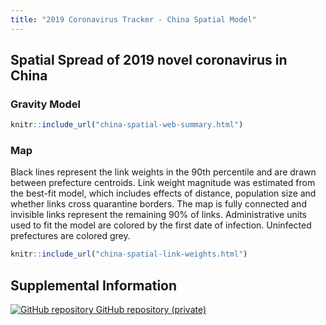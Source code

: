 ```yaml
---
title: "2019 Coronavirus Tracker - China Spatial Model"
---
```

<p id="disclaimer"></p>
## Spatial Spread of 2019 novel coronavirus in China {.tabset .tabset-fade}


### Gravity Model


```r
knitr::include_url("china-spatial-web-summary.html")
```
<script>iFrameResize({ log: false }, '#gravity-model')</script>

### Map

<div class="container-frames">
<div class="row">
Black lines represent the link weights in the 90th percentile and are drawn between prefecture centroids. Link weight magnitude was estimated from the best-fit model, which includes effects of distance, population size and whether links cross quarantine borders. The map is fully connected and invisible links represent the remaining 90% of links. Administrative units used to fit the model are colored by the first date of infection. Uninfected prefectures are colored grey.
</div>
</div>

```r
knitr::include_url("china-spatial-link-weights.html")
```
<script>iFrameResize({ log: false }, '#china-spatial-link')</script>

## Supplemental Information

<div class="container-frames">

<!-- Supplemental information: [html]() -->

<!-- Preprint: [download]() -->

<p>
  <a href="https://github.com/CEIDatUGA/CoronavirusSpatial" target="_blank">
    <img src="images/GitHub-Mark-64px.png" id="github-icon" alt="GitHub repository"/>
    GitHub repository (private)
  </a>
</p>

</div>